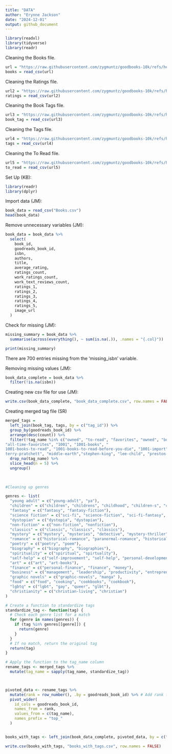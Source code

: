 ```yaml
---
title: "DATA"
author: "Erynne Jackson"
date: "2024-12-01"
output: github_document
---
```


```r

library(readxl)
library(tidyverse)
library(readr)

```

Cleaning the Books file. 
```r

url = "https://raw.githubusercontent.com/zygmuntz/goodbooks-10k/refs/heads/master/books.csv"
books = read_csv(url)

```

Cleaning the Ratings file.  
```r

url2 = "https://raw.githubusercontent.com/zygmuntz/goodbooks-10k/refs/heads/master/ratings.csv"
ratings = read_csv(url2)


```

Cleaning the Book Tags file.  
```r
url3 = "https://raw.githubusercontent.com/zygmuntz/goodbooks-10k/refs/heads/master/book_tags.csv"
book_tag = read_csv(url3)

```


Cleaning the Tags file. 
```r

url4 = "https://raw.githubusercontent.com/zygmuntz/goodbooks-10k/refs/heads/master/tags.csv"
tags = read_csv(url4)

```

Cleaning the To Read file. 
```r
url5 = "https://raw.githubusercontent.com/zygmuntz/goodbooks-10k/refs/heads/master/to_read.csv"
to_read = read_csv(url5)


```
Set Up (KB):
```r
library(readr)
library(dplyr)
```

Import data (JM):
```r
book_data = read_csv("Books.csv")
head(book_data)
```

Remove unnecessary variables (JM): 
```r
book_data = book_data %>%
  select(
    book_id,
    goodreads_book_id,  
    isbn,                
    authors,             
    title,               
    average_rating,      
    ratings_count,       
    work_ratings_count,  
    work_text_reviews_count, 
    ratings_1,           
    ratings_2,           
    ratings_3,           
    ratings_4,           
    ratings_5, 
    image_url
  )
```

Check for missing (JM): 
```r
missing_summary = book_data %>%
  summarise(across(everything(), ~ sum(is.na(.)), .names = "{.col}"))

print(missing_summary)
```
There are 700 entries missing from the 'missing_isbn' variable. 

Removing missing values (JM): 
```r
book_data_complete = book_data %>%
  filter(!is.na(isbn))
```

Creating new csv file for use (JM): 
```r
write.csv(book_data_complete, "book_data_complete.csv", row.names = FALSE)
```


Creating merged tag file (SR)
```r
merged_tags = 
  left_join(book_tag, tags, by = c("tag_id")) %>%
  group_by(goodreads_book_id) %>%
  arrange(desc(count)) %>%
  filter(!tag_name %in% c("owned", "to-read", "favorites", "owned", "books-i-own", "currently-reading", "library", "owned-books", "to-buy", "kindle", "default", "ebook", "audiobook", "ebooks", "wish-list", "my-library", "audiobooks", "i-own", "book-club", "discworld", "harry-potter", "tolkien", "series",
"all-time-favorites", "1001", "1001-books", "	
1001-books-to-read", "1001-books-to-read-before-you-die", "1001-import", "abandoned", "pulitzer-prize", "dune", "unfinished", "19th-century", "novels", "time-100", "paul-auster", "favourites", "ayn-rand", "anne-tyler", "ux", "dan-brown", "john-grisham", "grisham", "books-about-books", "shakespeare", "read-for-school", "nelson-demille", "paulo-coelho", "jane-austen", "pulitzer", "steve-martini", "	
terry-pratchett", "middle-earth","stephen-king", "lee-child", "preston-child")) %>%
  drop_na(tag_name) %>%
  slice_head(n = 5) %>%
  ungroup()
  

  
#Cleaning up genres

genres <- list(
  "young adult" = c("young-adult", "ya"),
  "children" = c("children", "childrens", "childhood", "children-s", "childrens-books", "children-s-books", "kids", "kids-books", "baby", "children-s-lit", "children-books", "childhood-books", "childhood-favorites", "children-s-literature"),
  "fantasy" = c("fantasy", "fantasy-fiction"), 
  "science fiction" = c("sci-fi", "science-fiction", "sci-fi-fantasy", "scifi", "sf", "cyberpunk", "epic-fantasy", "high-fantasy"),
  "dystopian" = c("dystopia", "dystopian"),
  "non-fiction" = c("non-fiction", "nonfiction"),
  "classics" = c("classic", "classics", "clàssics"),
  "mystery" = c("mystery", "mysteries", "detective", "mystery-thriller"),
  "romance" = c("historical-romance", "paranormal-romance", "historical romance", "romance-suspense"),
  "poetry" = c("poetry", "poem"),
  "biography" = c("biography", "biographies"),
  "spirituality" = c("spiritual", "spirtuality"),
  "self-help" = c("self-improvement", "self-help", "personal-development"),
  "art" = c("art", "art-books"),
  "finance" = c("personal-finance", "finance", "money"),
  "business" = c("management", "leadership", "productivity", "entrepreneurship"),
  "graphic novels" = c("graphic-novels", "manga" ),
  "food" = c("food", "cooking", "cookbooks", "cookbook"), 
  "lgbtq" = c("lgbt", "gay", "queer", "glbt"),
  "christianity" = c("christian-living", "christian")
)

# Create a function to standardize tags
standardize_tag <- function(tag) {
  # Check each genre list for a match
  for (genre in names(genres)) {
    if (tag %in% genres[[genre]]) {
      return(genre)
    }
  }
  # If no match, return the original tag
  return(tag)
}

# Apply the function to the tag_name column
rename_tags <- merged_tags %>%
  mutate(tag_name = sapply(tag_name, standardize_tag))



pivoted_data <- rename_tags %>%
  mutate(rank = row_number(), .by = goodreads_book_id) %>% # Add rank for top tags
  pivot_wider(
    id_cols = goodreads_book_id, 
    names_from = rank, 
    values_from = c(tag_name), 
    names_prefix = "top_"
  )


books_with_tags <- left_join(book_data_complete, pivoted_data, by = c("goodreads_book_id"))

write.csv(books_with_tags, "books_with_tags.csv", row.names = FALSE)
```